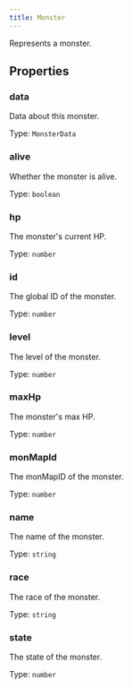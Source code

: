 ```yaml
---
title: Monster
---
```



Represents a monster.


## Properties
### data


Data about this monster.


Type: `MonsterData`


### alive <Badge text="Getter" size="small" />	


Whether the monster is alive.


Type: `boolean`


### hp <Badge text="Getter" size="small" />	


The monster's current HP.


Type: `number`


### id <Badge text="Getter" size="small" />	


The global ID of the monster.


Type: `number`


### level <Badge text="Getter" size="small" />	


The level of the monster.


Type: `number`


### maxHp <Badge text="Getter" size="small" />	


The monster's max HP.


Type: `number`


### monMapId <Badge text="Getter" size="small" />	


The monMapID of the monster.


Type: `number`


### name <Badge text="Getter" size="small" />	


The name of the monster.


Type: `string`


### race <Badge text="Getter" size="small" />	


The race of the monster.


Type: `string`


### state <Badge text="Getter" size="small" />	


The state of the monster.


Type: `number`

